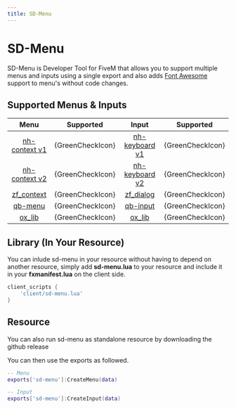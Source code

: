 ```yaml
---
title: SD-Menu
---
```



<ResourceLinks repo="https://github.com/SloppyDesigns/sd-menu" download="https://github.com/SloppyDesigns/sd-menu" />

# SD-Menu

SD-Menu is Developer Tool for FiveM that allows you to support multiple menus and inputs using a single export and also adds [Font Awesome](https://fontawesome.com/) support to menu's without code changes.



## Supported Menus & Inputs

| Menu | Supported | Input | Supported |
| :-: | :-: | :-: | :-: |
| [nh-context v1]() | {GreenCheckIcon} | [nh-keyboard v1]() | {GreenCheckIcon} | 
| [nh-context v2](https://github.com/whooith/nh-context) | {GreenCheckIcon} | [nh-keyboard v2](https://github.com/whooith/nh-keyboard) | {GreenCheckIcon} | 
| [zf_context](https://github.com/zf-labo/zf_context) | {GreenCheckIcon} | [zf_dialog](https://github.com/zf-labo/zf_dialog) | {GreenCheckIcon} |
| [qb-menu](https://github.com/qbcore-framework/qb-menu) | {GreenCheckIcon} | [qb-input](https://github.com/qbcore-framework/qb-input) | {GreenCheckIcon} |
| [ox_lib](https://github.com/overextended/ox_lib) | {GreenCheckIcon} | [ox_lib](https://github.com/overextended/ox_lib) | {GreenCheckIcon} |

## Library (In Your Resource)
You can inlude sd-menu in your resource without having to depend on another resource, simply add **sd-menu.lua** to your resource and include it in your **fxmanifest.lua** on the client side.

```lua
client_scripts {
    'client/sd-menu.lua'
}
```

## Resource
You can also run sd-menu as standalone resource by downloading the github release

You can then use the exports as followed.

```lua
-- Menu
exports['sd-menu']:CreateMenu(data)

-- Input
exports['sd-menu']:CreateInput(data)
```